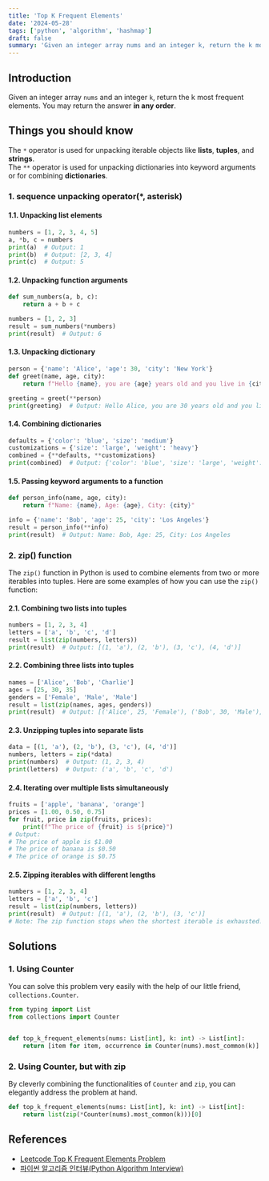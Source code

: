 ```yaml
---
title: 'Top K Frequent Elements'
date: '2024-05-28'
tags: ['python', 'algorithm', 'hashmap']
draft: false
summary: 'Given an integer array nums and an integer k, return the k most frequent elements. You may return the answer in any order.'
---
```


## Introduction
Given an integer array `nums` and an integer `k`, return the k most frequent elements. You may return the answer **in any order**.

## Things you should know
The `*` operator is used for unpacking iterable objects like **lists**, **tuples**, and **strings**.  
The `**` operator is used for unpacking dictionaries into keyword arguments or for combining **dictionaries**.
### 1. sequence unpacking operator(*, asterisk)
#### 1.1. Unpacking list elements
```python:unpack.py
numbers = [1, 2, 3, 4, 5]
a, *b, c = numbers
print(a)  # Output: 1
print(b)  # Output: [2, 3, 4]
print(c)  # Output: 5
```

#### 1.2. Unpacking function arguments
```python:unpack.py
def sum_numbers(a, b, c):
    return a + b + c

numbers = [1, 2, 3]
result = sum_numbers(*numbers)
print(result)  # Output: 6
```

#### 1.3. Unpacking dictionary
```python:unpack.py
person = {'name': 'Alice', 'age': 30, 'city': 'New York'}
def greet(name, age, city):
    return f"Hello {name}, you are {age} years old and you live in {city}."

greeting = greet(**person)
print(greeting)  # Output: Hello Alice, you are 30 years old and you live in New York.
```

#### 1.4. Combining dictionaries
```python:unpack.py
defaults = {'color': 'blue', 'size': 'medium'}
customizations = {'size': 'large', 'weight': 'heavy'}
combined = {**defaults, **customizations}
print(combined)  # Output: {'color': 'blue', 'size': 'large', 'weight': 'heavy'}
```

#### 1.5. Passing keyword arguments to a function
```python:unpack.py
def person_info(name, age, city):
    return f"Name: {name}, Age: {age}, City: {city}"

info = {'name': 'Bob', 'age': 25, 'city': 'Los Angeles'}
result = person_info(**info)
print(result)  # Output: Name: Bob, Age: 25, City: Los Angeles
```

### 2. zip() function
The `zip()` function in Python is used to combine elements from two or more iterables into tuples. 
Here are some examples of how you can use the `zip()` function:

#### 2.1. Combining two lists into tuples
```python:zip.py
numbers = [1, 2, 3, 4]
letters = ['a', 'b', 'c', 'd']
result = list(zip(numbers, letters))
print(result)  # Output: [(1, 'a'), (2, 'b'), (3, 'c'), (4, 'd')]
```

#### 2.2. Combining three lists into tuples
```python:zip.py
names = ['Alice', 'Bob', 'Charlie']
ages = [25, 30, 35]
genders = ['Female', 'Male', 'Male']
result = list(zip(names, ages, genders))
print(result)  # Output: [('Alice', 25, 'Female'), ('Bob', 30, 'Male'), ('Charlie', 35, 'Male')]
```

#### 2.3. Unzipping tuples into separate lists
```python:zip.py
data = [(1, 'a'), (2, 'b'), (3, 'c'), (4, 'd')]
numbers, letters = zip(*data)
print(numbers)  # Output: (1, 2, 3, 4)
print(letters)  # Output: ('a', 'b', 'c', 'd')
```

#### 2.4. Iterating over multiple lists simultaneously
```python:zip.py
fruits = ['apple', 'banana', 'orange']
prices = [1.00, 0.50, 0.75]
for fruit, price in zip(fruits, prices):
    print(f"The price of {fruit} is ${price}")
# Output:
# The price of apple is $1.00
# The price of banana is $0.50
# The price of orange is $0.75
```

#### 2.5. Zipping iterables with different lengths
```python:zip.py
numbers = [1, 2, 3, 4]
letters = ['a', 'b', 'c']
result = list(zip(numbers, letters))
print(result)  # Output: [(1, 'a'), (2, 'b'), (3, 'c')]
# Note: The zip function stops when the shortest iterable is exhausted.
```

## Solutions
### 1. Using Counter
You can solve this problem very easily with the help of our little friend, `collections.Counter`.

```python:main.py
from typing import List
from collections import Counter


def top_k_frequent_elements(nums: List[int], k: int) -> List[int]:
    return [item for item, occurrence in Counter(nums).most_common(k)]
```

### 2. Using Counter, but with zip
By cleverly combining the functionalities of `Counter` and `zip`, you can elegantly address the problem at hand.
```python:main.py
def top_k_frequent_elements(nums: List[int], k: int) -> List[int]:
    return list(zip(*Counter(nums).most_common(k)))[0]
```
## References

- [Leetcode Top K Frequent Elements Problem](https://leetcode.com/problems/top-k-frequent-elements)
- [파이썬 알고리즘 인터뷰(Python Algorithm Interview)](https://www.aladin.co.kr/shop/wproduct.aspx?ItemId=245495826)
